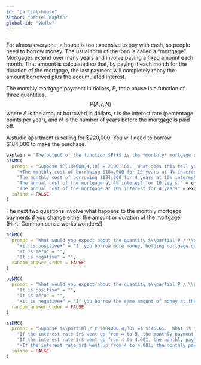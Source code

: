 ```yaml
---
id: "partial-house"
author: "Daniel Kaplan"
global-id: "vkdlw"
---
```


```r
```

For almost everyone, a house is too expensive to buy with cash, so people need to borrow money. The usual form of the loan is called a "mortgage".  Mortgages extend over many years and involve paying a fixed amount each month.  That amount is calculated so that, by paying it each month for the duration of the mortgage, the last payment will completely repay the amount borrowed plus the accumulated interest.

The monthly mortgage payment in dollars, $P$, for a house is a function of three quantities, $$P(A, r, N)$$ where $A$ is the amount borrowed in dollars, $r$ is the interest rate (percentage points per year), and $N$ is the number of years before the mortgage is paid off.

A studio apartment is selling for $220,000. You will need to borrow $184,000 to make the purchase.


```r
explain = "The output of the function $P()$ is the *monthly* mortgage payment."
askMC(
  prompt = "Suppose $P(184000,4,10) = 2180.16$.  What does this tell you in financial terms?",
    "+The monthly cost of borrowing $184,000 for 10 years at 4% interest per year.+" = "",
    "The monthly cost of borrowing $184,000 for 4 years at 10% interest per year." = "You've  got the order of the argument wrong.",
    "The annual cost of the mortgage at 4% interest for 10 years." = explain,
    "The annual cost of the mortgage at 10% interest for 4 years" = explain,
  inline = FALSE
)
```

The next two questions involve what happens to the monthly mortgage payments if you change either the amount or duration of the mortgage. (Hint: Common sense works wonders!)


```r
askMC(
  prompt = "What would you expect about the quantity $\\partial P / \\partial A$, the partial derivative of the monthly mortgage payment with respect to the amount of money borrowed?",
    "+it is positive+" = "If you borrow more money, holding mortgage duration and interest rate constant, you are going to have to pay more each month.",
    "It is zero" = "",
    "It is negative" = "",
  random_answer_order = FALSE
)
```


```r
askMC(
  prompt = "What would you expect about the quantity $\\partial P / \\partial N$, the partial derivative of the monthly mortgage payment with respect to the number of years the mortgage lasts?",
    "It is positive" = "",
    "It is zero" = "",
    "+it is negative+" = "If you borrow the same amount of money at the same interest rate, but have more years to pay it back, your monthly payment will be smaller.",
  random_answer_order = FALSE
)
```


```r
askMC(
  prompt = "Suppose $\\partial_r P (184000,4,30) =$ $145.65.  What is the financial significance of the number $145.65??",
    "If the interest rate $r$ went up from 4 to 5, the monthly payment would increase by $145.65." = "This is a perfectly reasonable answer, but  ... recall that the derivative gives the rate of increase in the output of the function when the input changes by a tiny amount. It turns out that a 1 percentage point increase in interest rate is a very large amount of change.",
    "If the interest rate $r$ went up from 4 to 4.001, the monthly payment would increase by $145.65." = "This is indeed a small change in interest rate, but the value of the derivative is the *rate* of increase, not the increase itself.",
    "+If the interest rate $r$ went up from 4 to 4.001, the monthly payment would increase by $0.001 \times $145.65.+" = "You might think that nobody would be concerned about such a small increase in interest rate. But knowing the result for each very small increase allows us to calculate what would be the impact of a large increase by a process  called *integration*.",
  inline = FALSE
)
```

